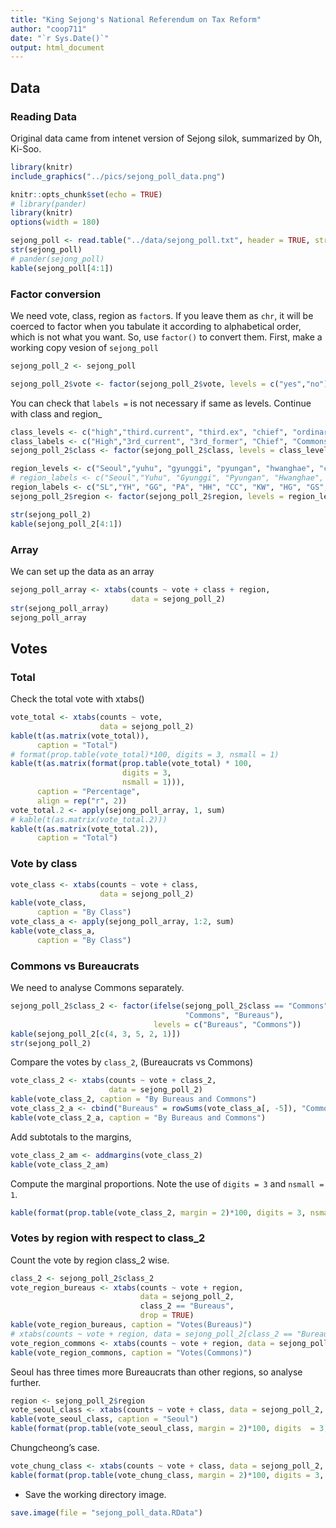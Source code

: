 ```yaml
---
title: "King Sejong's National Referendum on Tax Reform"
author: "coop711"
date: "`r Sys.Date()`"
output: html_document
---
```


## Data

### Reading Data 

Original data came from intenet version of Sejong silok, summarized by Oh, Ki-Soo.

```r
library(knitr)
include_graphics("../pics/sejong_poll_data.png")
```

<!---
![](../pics/sejong_poll_data.png)
--->

```r
knitr::opts_chunk$set(echo = TRUE)
# library(pander)
library(knitr)
options(width = 180)
```

```r
sejong_poll <- read.table("../data/sejong_poll.txt", header = TRUE, stringsAsFactors = FALSE)
str(sejong_poll)
# pander(sejong_poll)
kable(sejong_poll[4:1])
```

### Factor conversion

We need vote, class, region as `factor`s. If you leave them as `chr`, it will be coerced to factor when you tabulate it according to alphabetical order, which is not what you want. So, use `factor()` to convert them. First, make a working copy vesion of `sejong_poll`

```r
sejong_poll_2 <- sejong_poll
```

```r
sejong_poll_2$vote <- factor(sejong_poll_2$vote, levels = c("yes","no"), labels = c("Yes", "No"))
```

You can check that `labels = ` is not necessary if same as levels. Continue with class and region_

```r
class_levels <- c("high","third.current", "third.ex", "chief", "ordinary")
class_labels <- c("High","3rd_current", "3rd_former", "Chief", "Commons")
sejong_poll_2$class <- factor(sejong_poll_2$class, levels = class_levels, labels = class_labels)
```

```r
region_levels <- c("Seoul","yuhu", "gyunggi", "pyungan", "hwanghae", "chungcheong", "kangwon", "hamgil", "gyungsang", "jeolla")
# region_labels <- c("Seoul","Yuhu", "Gyunggi", "Pyungan", "Hwanghae", "Chungcheong", "Kangwon", "Hamgil", "Gyungsang", "Jeolla")
region_labels <- c("SL","YH", "GG", "PA", "HH", "CC", "KW", "HG", "GS", "JL")
sejong_poll_2$region <- factor(sejong_poll_2$region, levels = region_levels, labels = region_labels)
```

```r
str(sejong_poll_2)
kable(sejong_poll_2[4:1])
```

### Array

We can set up the data as an array

```r
sejong_poll_array <- xtabs(counts ~ vote + class + region, 
                           data = sejong_poll_2)
str(sejong_poll_array)
sejong_poll_array
```

## Votes

### Total

Check the total vote with xtabs()

```r
vote_total <- xtabs(counts ~ vote, 
                    data = sejong_poll_2)
kable(t(as.matrix(vote_total)), 
      caption = "Total")
# format(prop.table(vote_total)*100, digits = 3, nsmall = 1)
kable(t(as.matrix(format(prop.table(vote_total) * 100, 
                         digits = 3, 
                         nsmall = 1))), 
      caption = "Percentage", 
      align = rep("r", 2))
vote_total.2 <- apply(sejong_poll_array, 1, sum)
# kable(t(as.matrix(vote_total.2)))
kable(t(as.matrix(vote_total.2)), 
      caption = "Total")
```

### Vote by class

```r
vote_class <- xtabs(counts ~ vote + class, 
                    data = sejong_poll_2)
kable(vote_class, 
      caption = "By Class")
vote_class_a <- apply(sejong_poll_array, 1:2, sum)
kable(vote_class_a, 
      caption = "By Class")
```

### Commons vs Bureaucrats

We need to analyse Commons separately. 

```r
sejong_poll_2$class_2 <- factor(ifelse(sejong_poll_2$class == "Commons", 
                                       "Commons", "Bureaus"), 
                                levels = c("Bureaus", "Commons"))
kable(sejong_poll_2[c(4, 3, 5, 2, 1)])
str(sejong_poll_2)
```

Compare the votes by `class_2`,  (Bureaucrats vs Commons)

```r
vote_class_2 <- xtabs(counts ~ vote + class_2, 
                      data = sejong_poll_2)
kable(vote_class_2, caption = "By Bureaus and Commons")
vote_class_2_a <- cbind("Bureaus" = rowSums(vote_class_a[, -5]), "Commons" =  vote_class_a[, 5])
kable(vote_class_2_a, caption = "By Bureaus and Commons")
```

Add subtotals to the margins, 

```r
vote_class_2_am <- addmargins(vote_class_2)
kable(vote_class_2_am)
```

Compute the marginal proportions. Note the use of `digits = 3` and `nsmall = 1`.

```r
kable(format(prop.table(vote_class_2, margin = 2)*100, digits = 3, nsmall = 1), caption = "Bureaus and Commons", align = rep("r", 2))
```

### Votes by region with respect to class_2 

Count the vote by region class_2 wise.

```r
class_2 <- sejong_poll_2$class_2
vote_region_bureaus <- xtabs(counts ~ vote + region, 
                             data = sejong_poll_2, 
                             class_2 == "Bureaus", 
                             drop = TRUE)
kable(vote_region_bureaus, caption = "Votes(Bureaus)")
# xtabs(counts ~ vote + region, data = sejong_poll_2[class_2 == "Bureaus", ], drop = TRUE)
vote_region_commons <- xtabs(counts ~ vote + region, data = sejong_poll_2, class_2 == "Commons", drop = TRUE)
kable(vote_region_commons, caption = "Votes(Commons)")
```

Seoul has three times more Bureaucrats than other regions, so analyse further.

```r
region <- sejong_poll_2$region
vote_seoul_class <- xtabs(counts ~ vote + class, data = sejong_poll_2, region == "SL", drop = TRUE)
kable(vote_seoul_class, caption = "Seoul")
kable(format(prop.table(vote_seoul_class, margin = 2)*100, digits  = 3, nsmall = 1), caption = "SL", align = rep("r", 3))
```

Chungcheong's case.

```r
vote_chung_class <- xtabs(counts ~ vote + class, data = sejong_poll_2, region == "CC", drop = TRUE)
kable(format(prop.table(vote_chung_class, margin = 2)*100, digits = 3, nsmall = 1), caption = "CC", align = rep("r", 3))
```

- Save the working directory image.

```r
save.image(file = "sejong_poll_data.RData")
```


